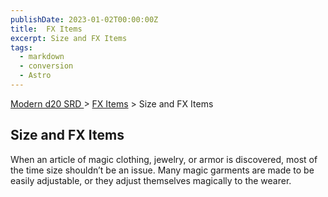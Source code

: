 ```yaml
---
publishDate: 2023-01-02T00:00:00Z
title:  FX Items
excerpt: Size and FX Items
tags:
  - markdown
  - conversion
  - Astro
---
```


[ Modern d20 SRD ](/#modernD20) > [ FX Items](modern-d20-srd-fx-items-index) > Size and FX Items

##  Size and FX Items

When an article of magic clothing, jewelry, or armor is discovered, most of
the time size shouldn’t be an issue. Many magic garments are made to be easily
adjustable, or they adjust themselves magically to the wearer.

